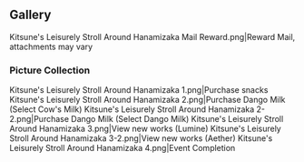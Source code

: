 {{EventTabs}}
==Gallery==
<gallery hideaddbutton="true" captionalign="center">
Kitsune's Leisurely Stroll Around Hanamizaka Mail Reward.png|Reward Mail, attachments may vary
</gallery>

===Picture Collection===
<gallery hideaddbutton="true" captionalign="center">
Kitsune's Leisurely Stroll Around Hanamizaka 1.png|Purchase snacks
Kitsune's Leisurely Stroll Around Hanamizaka 2.png|Purchase Dango Milk (Select Cow's Milk)
Kitsune's Leisurely Stroll Around Hanamizaka 2-2.png|Purchase Dango Milk (Select Dango Milk)
Kitsune's Leisurely Stroll Around Hanamizaka 3.png|View new works (Lumine)
Kitsune's Leisurely Stroll Around Hanamizaka 3-2.png|View new works (Aether)
Kitsune's Leisurely Stroll Around Hanamizaka 4.png|Event Completion
</gallery>
